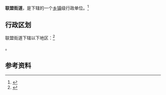{{中国乡级行政区
|景观照片文件名 = 
|景观照片描述 = 
|汉语拼音 = 
|其他语言 = 
|其他语言名称 = 
|旧称 = 
|地名出处 = 
|位置图文件名 = 
|位置图描述 = 
|自定义图片= 
|建置时间 = 
|政府驻地 = 
|毗邻 = 
|总面积 = 
|总人口 = 
|总人口年份 = 
|户籍人口 = 
|户籍人口年份 = 
|常住人口 = 
|常住人口年份 = 
|人口密度 = 
|GDP = 
|GDP年份 = 
|邮政编码 = 
|电话区号 = 871
|官方网站 = 
|网站名称 = 
|53/01/03/004/000}}

'''联盟街道'''，是{{PRC admin/fullname|53/01/03/004/000|3}}下辖的一个[[乡镇|乡镇]]级行政单位。<ref>{{PRC admin/ref sgc|{{PRC admin/parent|53/01/03/004/000}}}}</ref>

== 行政区划 ==

联盟街道下辖以下地区：<ref>{{PRC admin/ref sgc|53/01/03/004/000}}</ref>

{{PRC admin/children|53/01/03/004/000}}。

== 参考资料 ==

{{reflist}}

{{行政区划小作品}}
{{PRC admin/navcat|53/01/03/004/000}}